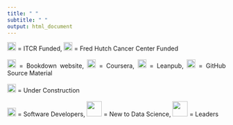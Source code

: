 ```yaml
---
title: " "
subtitle: " "
output: html_document
---
```


<style type="text/css">
  body{
  text-align: justify;
  text-justify: inter-word;
}
</style>

<div title="Table keys">
<img src="resources/images/ITCRLogo.png" height="20"> </img> = ITCR Funded, <img src=resources/images/fhlogo.png height="20"></img> = Fred Hutch Cancer Center Funded<br></br>
<img src=resources/images/bookstack.png height="20"> </img> = Bookdown website, <img src=resources/images/courseralogo.png height="20"> </img> = Coursera,  <img src=resources/images/leanpublogo.png height="20"> </img> = Leanpub,   <img src="resources/images/githublogo.png"  height="20"> </img> = GitHub Source Material<br></br>
<img src=resources/images/underconstruction.png height="20"></img> = Under Construction<br><br/>
<img src="resources/images/keyboard-1405.png" height="20"> </img> = Software Developers, <img src="resources/images/hatching_chick_newlearner.png" height="35"> </img> = New to Data Science, <img src="resources/images/leaders.png" height = "35"> </img> = Leaders<br></br>
</div>
